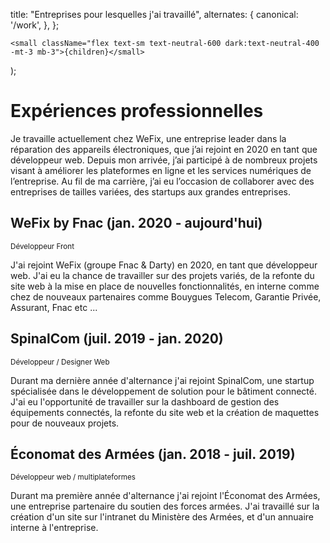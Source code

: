 
  title: "Entreprises pour lesquelles j'ai travaillé",
  alternates: {
    canonical: '/work',
  },
};

    <small className="flex text-sm text-neutral-600 dark:text-neutral-400 -mt-3 mb-3">{children}</small>
);

# Expériences professionnelles

<AnimatedName />

Je travaille actuellement chez WeFix, une entreprise leader dans la réparation des appareils
électroniques, que j’ai rejoint en 2020 en tant que développeur web. Depuis mon arrivée,
j’ai participé à de nombreux projets visant à améliorer les plateformes en ligne et les
services numériques de l’entreprise.
Au fil de ma carrière, j’ai eu l’occasion de collaborer avec des
entreprises de tailles variées, des startups aux grandes entreprises.

## WeFix by Fnac (jan. 2020 - aujourd'hui)

<Small>Développeur Front</Small>

J'ai rejoint WeFix (groupe Fnac & Darty) en 2020, en tant que développeur web. J'ai eu la chance de
travailler sur des projets variés, de la refonte du site web à la mise en place de nouvelles
fonctionnalités, en interne comme chez de nouveaux partenaires comme Bouygues Telecom, Garantie Privée, Assurant, Fnac etc ...

## SpinalCom (juil. 2019 - jan. 2020)

<Small>Développeur / Designer Web</Small>

Durant ma dernière année d'alternance j'ai rejoint SpinalCom, une startup spécialisée
dans le développement de solution pour le bâtiment connecté. J'ai eu l'opportunité de travailler
sur la dashboard de gestion des équipements connectés, la refonte du
site web et la création de maquettes pour de nouveaux projets.

## Économat des Armées (jan. 2018 - juil. 2019)

<Small>Développeur web / multiplateformes</Small>

Durant ma première année d'alternance j'ai rejoint l'Économat des Armées, une entreprise
partenaire du soutien des forces armées. J'ai travaillé sur la création d'un site sur
l'intranet du Ministère des Armées, et d'un annuaire interne à l'entreprise.
